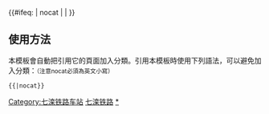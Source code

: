 {{鐵道路線|
| 模板名稱 = 七滦铁路
| 名稱 = [[七滦铁路]]
| 代表色 = #0033c9
| Logo = [[File:China Railways.svg|17px]]
| 背景顏色 = #FFFFFF
| 車站列表 = [[七道桥站|七道桥]] - [[胥各庄站|胥各庄]] - [[唐山南站|唐山南]] - [[开平站|开平]] - [[洼里站|洼里]] - [[古冶站|古冶]] - [[卑家店站|卑家店]] - [[雷庄站|雷庄]] - [[滦县站|滦县]]
}}<noinclude>
<includeonly>{{#ifeq: {{{1}}} | nocat | <!--空--> | [[Category:七滦铁路车站]] }}</includeonly><noinclude>

==使用方法==
本模板會自動把引用它的頁面加入分類。引用本模板時使用下列語法，可以避免加入分類：<small>（注意nocat必須為英文小寫）</small>
 <nowiki>{{</nowiki>{{PAGENAME}}<nowiki>|nocat}}</nowiki>
[[Category:中國鐵路路線模板|七滦铁路]]
[[Category:七滦铁路车站|*]]
</noinclude>